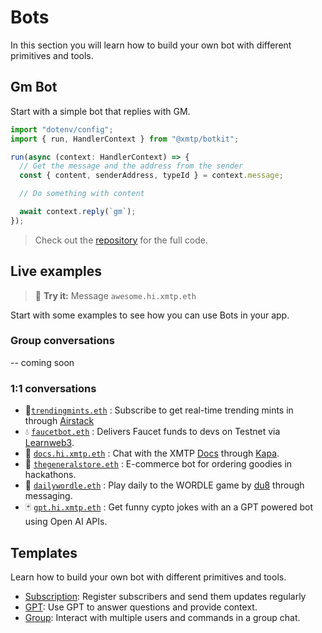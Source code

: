 # Bots

In this section you will learn how to build your own bot with different primitives and tools.

## Gm Bot

Start with a simple bot that replies with GM.

```jsx [src/index.ts]
import "dotenv/config";
import { run, HandlerContext } from "@xmtp/botkit";

run(async (context: HandlerContext) => {
  // Get the message and the address from the sender
  const { content, senderAddress, typeId } = context.message;

  // Do something with content

  await context.reply(`gm`);
});
```

> Check out the [repository](https://github.com/xmtp-labs/botkit/tree/main/examples/gm) for the full code.

## Live examples

> 💬 **Try it:** Message `awesome.hi.xmtp.eth`

Start with some examples to see how you can use Bots in your app.

### Group conversations

-- coming soon

### 1:1 conversations

- 🚀[`trendingmints.eth`](https://github.com/fabriguespe/trendingmints-bot) : Subscribe to get real-time trending mints in through [Airstack](https://www.airstack.xyz/)
- 💧 [`faucetbot.eth`](https://github.com/fabriguespe/faucet-bot) : Delivers Faucet funds to devs on Testnet via [Learnweb3](https://learnweb3.io/faucets/).
- 🤖 [`docs.hi.xmtp.eth`](https://github.com/fabriguespe/xmtp-docs-bot) : Chat with the XMTP [Docs](https://xmtp.org/docs/introduction) through [Kapa](https://kapa.ai).
- 🛒 [`thegeneralstore.eth`](https://github.com/fabriguespe/thegeneralstore-bot) : E-commerce bot for ordering goodies in hackathons.
- 📅 [`dailywordle.eth`](https://converse.xyz/dm/dailywordle.eth) : Play daily to the WORDLE game by [du8](https://warpcast.com/ds8/0x2d31015a) through messaging.
- 🃏 [`gpt.hi.xmtp.eth`](https://github.com/fabriguespe/crypto-joker) : Get funny cypto jokes with an a GPT powered bot using Open AI APIs.

## Templates

Learn how to build your own bot with different primitives and tools.

- [Subscription](/examples/subscription): Register subscribers and send them updates regularly
- [GPT](/examples/ai): Use GPT to answer questions and provide context.
- [Group](/examples/group): Interact with multiple users and commands in a group chat.
